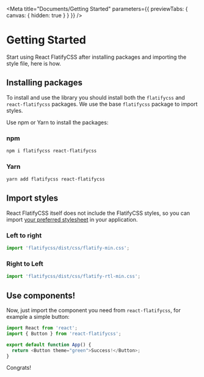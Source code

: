 
<Meta
  title="Documents/Getting Started"
  parameters={{ previewTabs: { canvas: { hidden: true } } }}
/>

# Getting Started

<p class="component-doc-intro">
  Start using React FlatifyCSS after installing packages and importing the style
  file, here is how.
</p>
<div class="funky-spacer" />

## Installing packages

To install and use the library you should install both the `flatifycss` and `react-flatifycss` packages. We use the base `flatifycss` package to import styles.

Use npm or Yarn to install the packages:

### npm

```bash
npm i flatifycss react-flatifycss
```

### Yarn

```bash
yarn add flatifycss react-flatifycss
```

## Import styles

React FlatifyCSS itself does not include the FlatifyCSS styles, so you can import <a href="https://flatifycss.com/docs/intro#css" target="_blank">your preferred stylesheet</a> in your application.

<div class="funky-spacer-sm" />

### Left to right

```js
import 'flatifycss/dist/css/flatify-min.css';
```

### Right to Left

```js
import 'flatifycss/dist/css/flatify-rtl-min.css';
```

## Use components!

Now, just import the component you need from `react-flatifycss`, for example a simple button:

```js
import React from 'react';
import { Button } from 'react-flatifycss';

export default function App() {
  return <Button theme="green">Success!</Button>;
}
```

Congrats!
